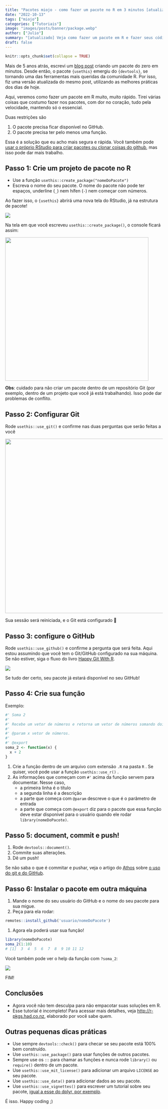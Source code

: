 ```yaml
---
title: "Pacotes miojo - como fazer um pacote no R em 3 minutos [atualizado]"
date: "2022-10-13"
tags: ["miojo"]
categories: ["Tutoriais"]
image: "images/posts/banner/package.webp"
author: ["Julio"]
summary: "[atualizado] Veja como fazer um pacote em R e fazer seus códigos voarem na velocidade da luz"
draft: false
---
```


```r
knitr::opts_chunk$set(collapse = TRUE)
```

Mais de 5 anos atrás, escrevi um [blog post](https://blog.curso-r.com/posts/2017-09-07-pacote-miojo/) criando um pacote do zero em minutos. Desde então, o pacote `{usethis}` emergiu do `{devtools}`, se tornando uma das ferramentas mais queridas da comunidade R. Por isso, fiz uma versão atualizada do mesmo post, utilizando as melhores práticas dos dias de hoje.

Aqui, veremos como fazer um pacote em R muito, muito rápido. Tirei várias coisas que costumo fazer nos pacotes, com dor no coração, tudo pela velocidade, mantendo só o essencial.

Duas restrições são

1.  O pacote precisa ficar disponível no GitHub.
2.  O pacote precisa ter pelo menos uma função.

Essa é a solução que eu acho mais segura e rápida. Você também pode [usar o próprio RStudio para criar pacotes ou clonar coisas do github](https://blog.curso-r.com/posts/2017-07-17-rstudio-e-github/), mas isso pode dar mais trabalho.

## Passo 1: Crie um projeto de pacote no R

-   Use a função `usethis::create_package("nomeDoPacote")`
-   Escreva o nome do seu pacote. O nome do pacote não pode ter espaços, underline (`_`) nem hífen (`-`) nem começar com números.

Ao fazer isso, o `{usethis}` abrirá uma nova tela do RStudio, já na estrutura de pacote!

![](/images/posts/conteudo/2022-10-13-pkg-miojo-2022/paste-4C36371F.png)

Na tela em que você escreveu `usethis::create_package()`, o console ficará assim:

![](/images/posts/conteudo/2022-10-13-pkg-miojo-2022/paste-4CF58355.png){width="458"}

**Obs**: cuidado para não criar um pacote dentro de um repositório Git (por exemplo, dentro de um projeto que você já está trabalhando). Isso pode dar problemas de conflito.

## Passo 2: Configurar Git

Rode `usethis::use_git()` e confirme nas duas perguntas que serão feitas a você

![](/images/posts/conteudo/2022-10-13-pkg-miojo-2022/paste-6D455658.png){width="557"}

Sua sessão será reiniciada, e o Git está configurado 🎉

## Passo 3: configure o GitHub

Rode `usethis::use_github()` e confirme a pergunta que será feita. Aqui estou assumindo que você tem o Git/GitHub configurado na sua máquina. Se não estiver, siga o fluxo do livro [Happy Git With R](https://happygitwithr.com/https-pat.html).

![](/images/posts/conteudo/2022-10-13-pkg-miojo-2022/paste-E41E23E9.png)

Se tudo der certo, seu pacote já estará disponível no seu GitHub!

## Passo 4: Crie sua função

Exemplo:

```r
#' Soma 2
#'
#' Recebe um vetor de números e retorna um vetor de números somando dois
#'
#' @param x vetor de números.
#'
#' @export
soma_2 <- function(x) {
  x + 2
}
```

1.  Crie a função dentro de um arquivo com extensão `.R` na pasta `R` . Se quiser, você pode usar a função `usethis::use_r()` .
2.  As informações que começam com `#'` acima da função servem para documentar. Nesse caso,
    -   a primeira linha é o título
    -   a segunda linha é a descrição
    -   a parte que começa com `@param` descreve o que é o parâmetro de entrada
    -   a parte que começa com `@export` diz para o pacote que essa função deve estar disponível para o usuário quando ele rodar `library(nomeDoPacote)`.

## Passo 5: document, commit e push!

1.  Rode `devtools::document()`.
2.  Commite suas alterações.
3.  Dê um push!

Se não saba o que é commitar e pushar, veja o artigo do [Athos](https://blog.curso-r.com/search/?s=Athos) sobre [o uso do git e do GitHub](https://blog.curso-r.com/posts/2017-07-17-rstudio-e-github/).

## Passo 6: Instalar o pacote em outra máquina

1.  Mande o nome do seu usuário do GitHub e o nome do seu pacote para sua migue.
2.  Peça para ela rodar:

```r
remotes::install_github('usuario/nomeDoPacote')
```

1.  Agora ela poderá usar sua função!

```r
library(nomeDoPacote)
soma_2(1:10)
# [1]  3  4  5  6  7  8  9 10 11 12
```

Você também pode ver o help da função com `?soma_2`:

![](/images/posts/conteudo/pacote-miojo/documentacao.webp)

FIM!

## Conclusões

-   Agora você não tem desculpa para não empacotar suas soluções em R.
-   Esse tutorial é incompleto! Para acessar mais detalhes, veja <http://r-pkgs.had.co.nz>, elaborado por você sabe quem.

## Outras pequenas dicas práticas

-   Use sempre `devtools::check()` para checar se seu pacote está 100% bem construído.
-   Use `usethis::use_package()` para usar funções de outros pacotes.
-   Sempre use os `::` para chamar as funções e nunca rode `library()` ou `require()` dentro de um pacote.
-   Use `usethis::use_mit_license()` para adicionar um arquivo `LICENSE` ao seu pacote.
-   Use `usethis::use_data()` para adicionar dados ao seu pacote.
-   Use `usethis::use_vignettes()` para escrever um tutorial sobre seu pacote, [igual a esse do dplyr, por exemplo](https://cran.r-project.org/web/packages/dplyr/vignettes/dplyr.html).

É isso. Happy coding ;)
